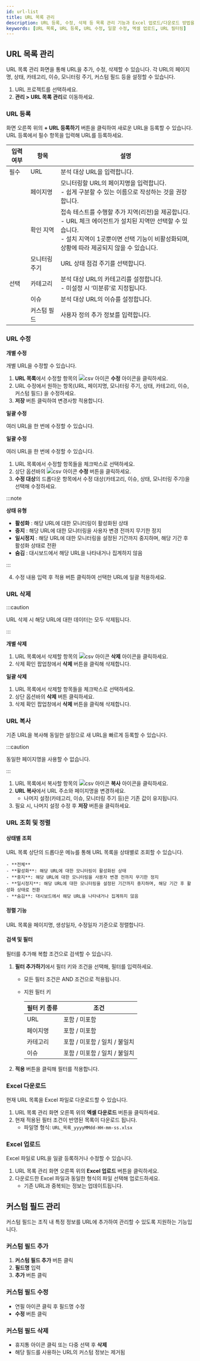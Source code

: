 ```yaml
---
id: url-list
title: URL 목록 관리 
description: URL 등록, 수정, 삭제 등 목록 관리 기능과 Excel 업로드/다운로드 방법을 설명합니다.
keywords: [URL 목록, URL 등록, URL 수정, 일괄 수정, 엑셀 업로드, URL 필터링]
---
```


## URL 목록 관리

URL 목록 관리 화면을 통해 URL을 추가, 수정, 삭제할 수 있습니다. 각 URL의 페이지명, 상태, 카테고리, 이슈, 모니터링 주기, 커스텀 필드 등을 설정할 수 있습니다.

1. URL 프로젝트를 선택하세요. 
2. **관리 > URL 목록 관리**로 이동하세요.

<ImgLang img='url-pro/urlpro-list.png' desc='url 목록' />

### URL 등록

화면 오른쪽 위의 **+ URL 등록하기** 버튼을 클릭하여 새로운 URL을 등록할 수 있습니다. URL 등록에서 필수 항목을 입력해 URL를 등록하세요. 

<ImgLang img='url-pro/add-url.png' desc='url 등록' />

| 입력 여부 | 항목 | 설명 |
| --- | --- | --- |
| 필수 | URL | 분석 대상 URL을 입력합니다. |
|  | 페이지명 | 모니터링할 URL의 페이지명을 입력합니다.<br />- 쉽게 구분할 수 있는 이름으로 작성하는 것을 권장합니다. |
|  | 확인 지역 | 접속 테스트를 수행할 추가 지역(리전)을 제공합니다.<br />- URL 체크 에이전트가 설치된 지역만 선택할 수 있습니다.<br />- 설치 지역이 1곳뿐이면 선택 기능이 비활성화되며, 상황에 따라 제공되지 않을 수 있습니다. |
|  | 모니터링 주기 | URL 상태 점검 주기를 선택합니다. |
| 선택 | 카테고리 | 분석 대상 URL의 카테고리를 설정합니다.<br />- 미설정 시 ‘미분류’로 지정됩니다. |
|  | 이슈 | 분석 대상 URL의 이슈를 설정합니다. |
|  | 커스텀 필드 | 사용자 정의 추가 정보를 입력합니다. |

### URL 수정

**개별 수정**

개별 URL을 수정할 수 있습니다.

1. **URL 목록**에서 수정할 항목의 ![csv 아이콘](/img/ico-edit.svg) **수정** 아이콘을 클릭하세요. 
2. URL 수정에서 원하는 항목(URL, 페이지명, 모니터링 주기, 상태, 카테고리, 이슈, 커스텀 필드) 을 수정하세요. 
3. **저장** 버튼 클릭하여 변경사항 적용합니다.

**일괄 수정**

여러 URL을 한 번에 수정할 수 있습니다.

**일괄 수정**

여러 URL을 한 번에 수정할 수 있습니다.

1. URL 목록에서 수정할 항목들을 체크박스로 선택하세요.
2. 상단 옵션바의 ![csv 아이콘](/img/ico-edit.svg) **수정** 버튼을 클릭하세요. 
3. **수정 대상**의 드롭다운 항목에서 수정 대상(카테고리, 이슈, 상태, 모니터링 주기)을 선택해 수정하세요.

:::note

**상태 유형**

- **활성화** : 해당 URL에 대한 모니터링이 활성화된 상태
- **중지** : 해당 URL에 대한 모니터링을 사용자 변경 전까지 무기한 정지
- **일시정지** : 해당 URL에 대한 모니터링을 설정된 기간까지 중지하며, 해당 기간 후 활성화 상태로 전환
- **숨김** : 대시보드에서 해당 URL을 나타내거나 집계하지 않음

:::

4. 수정 내용 입력 후 적용 버튼 클릭하여 선택한 URL에 일괄 적용하세요.

### URL 삭제

:::caution

URL 삭제 시 해당 URL에 대한 데이터는 모두 삭제됩니다.

:::


**개별 삭제**

1. URL 목록에서 삭제할 항목의 ![csv 아이콘](/img/ico-trash.svg) **삭제** 아이콘을 클릭하세요. 
2. 삭제 확인 팝업창에서 **삭제** 버튼을 클릭해 삭제합니다. 


**일괄 삭제**

1. URL 목록에서 삭제할 항목들을 체크박스로 선택하세요. 
2. 상단 옵션바의 **삭제** 버튼 클릭하세요. 
3. 삭제 확인 팝업창에서 **삭제** 버튼을 클릭해 삭제합니다.

### URL 복사

기존 URL을 복사해 동일한 설정으로 새 URL을 빠르게 등록할 수 있습니다.

:::caution

동일한 페이지명을 사용할 수 없습니다.

:::

1. URL 목록에서 복사할 항목의 ![csv 아이콘](/img/ico-copy.svg) **복사** 아이콘을 클릭하세요. 
2. **URL 복사**에서 URL 주소와 페이지명을 변경하세요. 
    - 나머지 설정(카테고리, 이슈, 모니터링 주기 등)은 기존 값이 유지됩니다.
3. 필요 시, 나머지 설정 수정 후 **저장** 버튼을 클릭하세요.

### URL 조회 및 정렬

#### 상태별 조회

URL 목록 상단의 드롭다운 메뉴를 통해 URL 목록을 상태별로 조회할 수 있습니다. 

    - **전체**
    - **활성화**: 해당 URL에 대한 모니터링이 활성화된 상태
    - **중지**: 해당 URL에 대한 모니터링을 사용자 변경 전까지 무기한 정지
    - **일시정지**: 해당 URL에 대한 모니터링을 설정된 기간까지 중지하며, 해당 기간 후 활성화 상태로 전환
    - **숨김**: 대시보드에서 해당 URL을 나타내거나 집계하지 않음


#### 정렬 기능 

URL 목록을 페이지명, 생성일자, 수정일자 기준으로 정렬합니다.

#### 검색 및 필터

필터를 추가해 복합 조건으로 검색할 수 있습니다.

1. **필터 추가하기**에서 필터 키와 조건을 선택해, 필터를 입력하세요. 
    - 모든 필터 조건은 AND 조건으로 적용됩니다.
    - 지원 필터 키
        
        | 필터 키 종류 | 조건 |
        | --- | --- |
        | URL | 포함 / 미포함 |
        | 페이지명 | 포함 / 미포함 |
        | 카테고리 | 포함 / 미포함 / 일치 / 불일치 |
        | 이슈 | 포함 / 미포함 / 일치 / 불일치 |

2. **적용** 버튼을 클릭해 필터를 적용합니다.


### Excel 다운로드

현재 URL 목록을 Excel 파일로 다운로드할 수 있습니다.

1. URL 목록 관리 화면 오른쪽 위의 **엑셀 다운로드** 버튼을 클릭하세요.
2. 현재 적용된 필터 조건이 반영된 목록이 다운로드 됩니다.
    * 파일명 형식: `URL_목록_yyyyMMdd-HH-mm-ss.xlsx`

### Excel 업로드

Excel 파일로 URL을 일괄 등록하거나 수정할 수 있습니다.

1. URL 목록 관리 화면 오른쪽 위의 **Excel 업로드** 버튼을 클릭하세요.
2. 다운로드한 Excel 파일과 동일한 형식의 파일 선택해 업로드하세요.
    - 기존 URL과 중복되는 정보는 업데이트됩니다.



## 커스텀 필드 관리

커스텀 필드는 조직 내 특정 정보를 URL에 추가하여 관리할 수 있도록 지원하는 기능입니다.

### 커스텀 필드 추가

1. **커스텀 필드 추가** 버튼 클릭
2. **필드명** 입력
3. **추가** 버튼 클릭

### 커스텀 필드 수정

- 연필 아이콘 클릭 후 필드명 수정
- **수정** 버튼 클릭

### 커스텀 필드 삭제

- 휴지통 아이콘 클릭 또는 다중 선택 후 **삭제**
- 해당 필드를 사용하는 URL의 커스텀 정보는 제거됨
